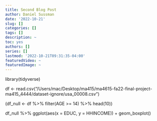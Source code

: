 ```yaml
---
title: Second Blog Post
author: Daniel Sussman
date: '2022-10-21'
slug: []
categories: []
tags: []
description: ~
toc: yes
authors: []
series: []
lastmod: '2022-10-21T09:31:35-04:00'
featuredVideo: ~
featuredImage: ~
---
```


library(tidyverse)

df <- read.csv("/Users/mac/Desktop/ma415/ma4615-fa22-final-project-ma415_4444/dataset-ignore/usa_00008.csv")

(df_null <- df %>% filter(AGE >= 14) %>% head(10))

df_null %>% ggplot(aes(x = EDUC, y = HHINCOME)) + geom_boxplot()

